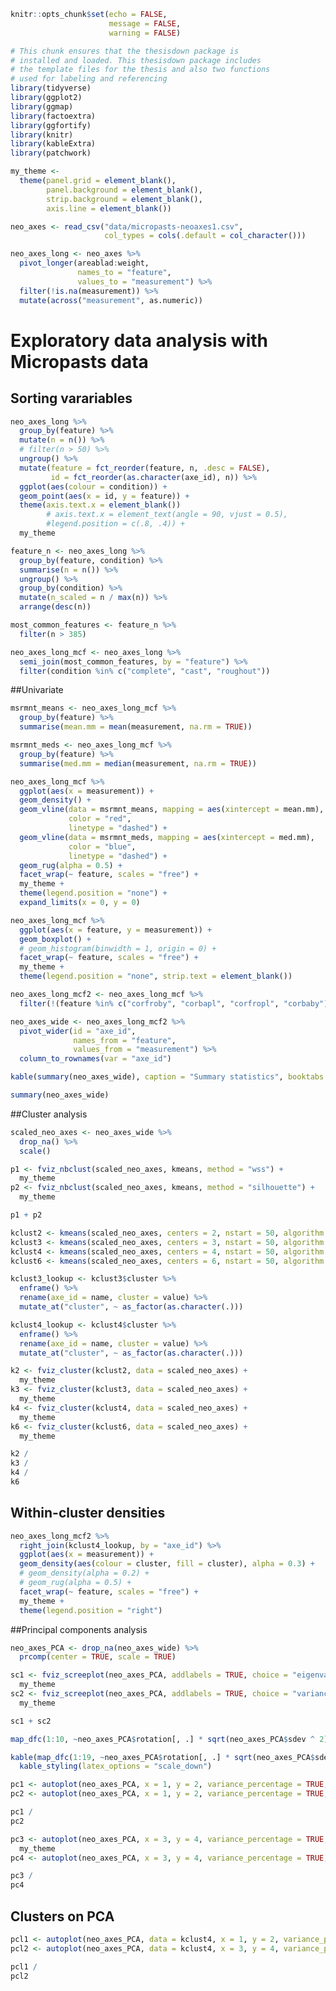 ```r
knitr::opts_chunk$set(echo = FALSE,
                      message = FALSE,
                      warning = FALSE)
```


```r
# This chunk ensures that the thesisdown package is
# installed and loaded. This thesisdown package includes
# the template files for the thesis and also two functions
# used for labeling and referencing
library(tidyverse)
library(ggplot2)
library(ggmap)
library(factoextra)
library(ggfortify)
library(knitr)
library(kableExtra)
library(patchwork)
```


```r
my_theme <-
  theme(panel.grid = element_blank(),
        panel.background = element_blank(),
        strip.background = element_blank(),
        axis.line = element_blank())
```


```r
neo_axes <- read_csv("data/micropasts-neoaxes1.csv", 
                     col_types = cols(.default = col_character()))

neo_axes_long <- neo_axes %>%
  pivot_longer(areablad:weight, 
               names_to = "feature",
               values_to = "measurement") %>%
  filter(!is.na(measurement)) %>%
  mutate(across("measurement", as.numeric))
```

# Exploratory data analysis with Micropasts data

## Sorting varariables

```r
neo_axes_long %>%
  group_by(feature) %>%
  mutate(n = n()) %>%
  # filter(n > 50) %>%
  ungroup() %>%
  mutate(feature = fct_reorder(feature, n, .desc = FALSE),
         id = fct_reorder(as.character(axe_id), n)) %>%
  ggplot(aes(colour = condition)) +
  geom_point(aes(x = id, y = feature)) +
  theme(axis.text.x = element_blank())
        # axis.text.x = element_text(angle = 90, vjust = 0.5),
        #legend.position = c(.8, .4)) +
  my_theme
```



```r
feature_n <- neo_axes_long %>%
  group_by(feature, condition) %>%
  summarise(n = n()) %>%
  ungroup() %>%
  group_by(condition) %>%
  mutate(n_scaled = n / max(n)) %>%
  arrange(desc(n))

most_common_features <- feature_n %>%
  filter(n > 385)

neo_axes_long_mcf <- neo_axes_long %>%
  semi_join(most_common_features, by = "feature") %>%
  filter(condition %in% c("complete", "cast", "roughout"))
```

\clearpage

<!-- clearpage ends the page, and also dumps out all floats.
  Floats are things like tables and figures. -->

##Univariate

```r
msrmnt_means <- neo_axes_long_mcf %>%
  group_by(feature) %>%
  summarise(mean.mm = mean(measurement, na.rm = TRUE))

msrmnt_meds <- neo_axes_long_mcf %>%
  group_by(feature) %>%
  summarise(med.mm = median(measurement, na.rm = TRUE))

neo_axes_long_mcf %>%
  ggplot(aes(x = measurement)) +
  geom_density() +
  geom_vline(data = msrmnt_means, mapping = aes(xintercept = mean.mm),
             color = "red",
             linetype = "dashed") +
  geom_vline(data = msrmnt_meds, mapping = aes(xintercept = med.mm),
             color = "blue",
             linetype = "dashed") +
  geom_rug(alpha = 0.5) +
  facet_wrap(~ feature, scales = "free") +
  my_theme +
  theme(legend.position = "none") +
  expand_limits(x = 0, y = 0)
```


```r
neo_axes_long_mcf %>%
  ggplot(aes(x = feature, y = measurement)) +
  geom_boxplot() + 
  # geom_histogram(binwidth = 1, origin = 0) +
  facet_wrap(~ feature, scales = "free") +
  my_theme +
  theme(legend.position = "none", strip.text = element_blank())
```

```r
neo_axes_long_mcf2 <- neo_axes_long_mcf %>% 
  filter(!(feature %in% c("corfroby", "corbapl", "corfropl", "corbaby")))

neo_axes_wide <- neo_axes_long_mcf2 %>%
  pivot_wider(id = "axe_id", 
              names_from = "feature",
              values_from = "measurement") %>%
  column_to_rownames(var = "axe_id")

kable(summary(neo_axes_wide), caption = "Summary statistics", booktabs = TRUE)

summary(neo_axes_wide)
```


\clearpage 

##Cluster analysis

```r
scaled_neo_axes <- neo_axes_wide %>%
  drop_na() %>%
  scale()

p1 <- fviz_nbclust(scaled_neo_axes, kmeans, method = "wss") +
  my_theme
p2 <- fviz_nbclust(scaled_neo_axes, kmeans, method = "silhouette") +
  my_theme

p1 + p2
```


```r
kclust2 <- kmeans(scaled_neo_axes, centers = 2, nstart = 50, algorithm = "Hartigan-Wong")
kclust3 <- kmeans(scaled_neo_axes, centers = 3, nstart = 50, algorithm = "Hartigan-Wong")
kclust4 <- kmeans(scaled_neo_axes, centers = 4, nstart = 50, algorithm = "Hartigan-Wong")
kclust6 <- kmeans(scaled_neo_axes, centers = 6, nstart = 50, algorithm = "Hartigan-Wong")

kclust3_lookup <- kclust3$cluster %>%
  enframe() %>%
  rename(axe_id = name, cluster = value) %>%
  mutate_at("cluster", ~ as_factor(as.character(.)))

kclust4_lookup <- kclust4$cluster %>%
  enframe() %>%
  rename(axe_id = name, cluster = value) %>%
  mutate_at("cluster", ~ as_factor(as.character(.)))

k2 <- fviz_cluster(kclust2, data = scaled_neo_axes) +
  my_theme
k3 <- fviz_cluster(kclust3, data = scaled_neo_axes) +
  my_theme
k4 <- fviz_cluster(kclust4, data = scaled_neo_axes) +
  my_theme
k6 <- fviz_cluster(kclust6, data = scaled_neo_axes) +
  my_theme

k2 /
k3 /
k4 /
k6
```

## Within-cluster densities

```r
neo_axes_long_mcf2 %>%
  right_join(kclust4_lookup, by = "axe_id") %>%
  ggplot(aes(x = measurement)) +
  geom_density(aes(colour = cluster, fill = cluster), alpha = 0.3) +
  # geom_density(alpha = 0.2) +
  # geom_rug(alpha = 0.5) +
  facet_wrap(~ feature, scales = "free") +
  my_theme +
  theme(legend.position = "right")
```

\clearpage

##Principal components analysis

```r

neo_axes_PCA <- drop_na(neo_axes_wide) %>%
  prcomp(center = TRUE, scale = TRUE)

sc1 <- fviz_screeplot(neo_axes_PCA, addlabels = TRUE, choice = "eigenvalue") +
  my_theme
sc2 <- fviz_screeplot(neo_axes_PCA, addlabels = TRUE, choice = "variance") +
  my_theme

sc1 + sc2

```


```r

map_dfc(1:10, ~neo_axes_PCA$rotation[, .] * sqrt(neo_axes_PCA$sdev ^ 2)[.])

kable(map_dfc(1:19, ~neo_axes_PCA$rotation[, .] * sqrt(neo_axes_PCA$sdev ^ 2)[.]), caption = "Variable loadings", booktabs = TRUE) %>%
  kable_styling(latex_options = "scale_down")
```



```r

pc1 <- autoplot(neo_axes_PCA, x = 1, y = 2, variance_percentage = TRUE, label = FALSE, label.repel = TRUE, label.size = 2) + my_theme
pc2 <- autoplot(neo_axes_PCA, x = 1, y = 2, variance_percentage = TRUE, colour = 'grey', loadings.label = TRUE, loadings.colour = 'blue', loadings.label.colour = 'blue', loadings.label.repel = TRUE) + my_theme

pc1 /
pc2

```



```r

pc3 <- autoplot(neo_axes_PCA, x = 3, y = 4, variance_percentage = TRUE, label = TRUE, label.repel = TRUE, label.size = 2) +
  my_theme
pc4 <- autoplot(neo_axes_PCA, x = 3, y = 4, variance_percentage = TRUE, colour = 'grey', loadings.label = TRUE, loadings.colour = 'blue', loadings.label.colour = 'blue', loadings.label.repel = TRUE) + my_theme

pc3 /
pc4

```

## Clusters on PCA

```r
pcl1 <- autoplot(neo_axes_PCA, data = kclust4, x = 1, y = 2, variance_percentage = TRUE, colour = 'cluster') + my_theme
pcl2 <- autoplot(neo_axes_PCA, data = kclust4, x = 3, y = 4, variance_percentage = TRUE, colour = 'cluster') + my_theme

pcl1 /
pcl2
```

